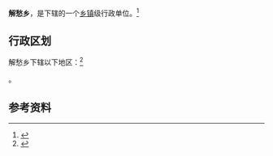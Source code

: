 {{中国乡级行政区|14/07/25/201/000}}

'''解愁乡'''，是{{PRC admin/fullname|14/07/25/201/000|3}}下辖的一个[[乡镇|乡镇]]级行政单位。<ref>{{PRC admin/ref sgc|{{PRC admin/parent|14/07/25/201/000}}}}</ref>

== 行政区划 ==

解愁乡下辖以下地区：<ref>{{PRC admin/ref sgc|14/07/25/201/000}}</ref>

{{PRC admin/children|14/07/25/201/000}}。

== 参考资料 ==

{{reflist}}

{{行政区划小作品}}
{{PRC admin/navcat|14/07/25/201/000}}